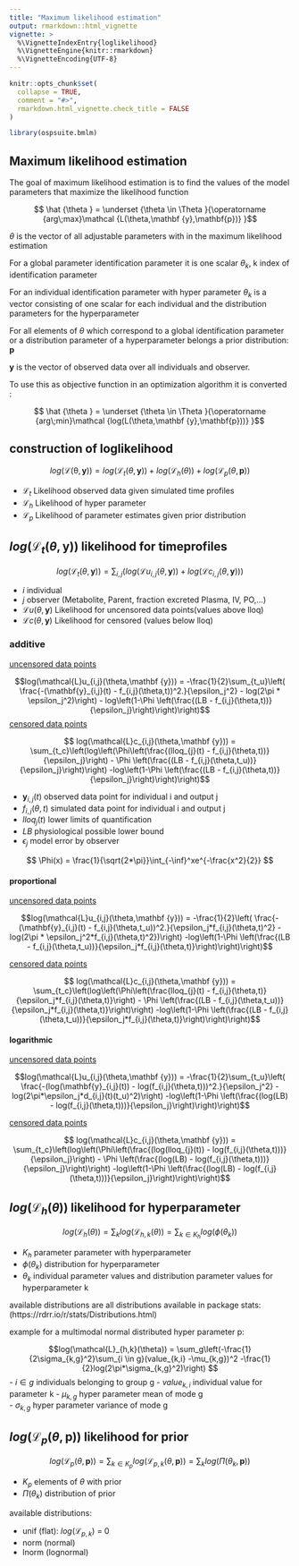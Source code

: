 ```yaml
---
title: "Maximum likelihood estimation"
output: rmarkdown::html_vignette
vignette: >
  %\VignetteIndexEntry{loglikelihood}
  %\VignetteEngine{knitr::rmarkdown}
  %\VignetteEncoding{UTF-8}
---
```


```r
knitr::opts_chunk$set(
  collapse = TRUE,
  comment = "#>",
  rmarkdown.html_vignette.check_title = FALSE
)
```

```r
library(ospsuite.bmlm)
```


## Maximum likelihood estimation

The goal of maximum likelihood estimation is to find the values of the model parameters that maximize the likelihood function

$$ \hat {\theta } = \underset {\theta \in \Theta }{\operatorname {arg\;max}\mathcal {L(\theta,\mathbf {y},\mathbf{p})} }$$

$\theta$ is the vector of all adjustable parameters with in the maximum likelihood estimation

For a global parameter identification parameter it is one scalar $\theta_k$, k index of identification parameter 

For an individual identification parameter with hyper parameter  $\theta_k$ is a vector consisting of one scalar for each individual and the distribution parameters for the hyperparameter 

For all elements of $\theta$ which correspond to a global identification parameter or a distribution parameter of a hyperparameter belongs a prior distribution: $\mathbf{p}$

$\mathbf{y}$ is the vector of observed data over all individuals and observer.


To use this as objective function in an optimization algorithm it is converted :

$$ \hat {\theta } = \underset {\theta \in \Theta }{\operatorname {arg\;min}\mathcal {log(L(\theta,\mathbf {y},\mathbf{p}))} }$$



## construction of loglikelihood


$$ log(\mathcal{L(\theta,\mathbf {y})}) = log(\mathcal{L}_t(\theta,\mathbf {y}))  + log(\mathcal{L}_h(\theta))  + log(\mathcal{L}_p(\theta,\mathbf{p}))$$ 

- $\mathcal{L}_t$ Likelihood observed data given simulated time profiles
- $\mathcal{L}_h$ Likelihood of hyper parameter
- $\mathcal{L}_p$ Likelihood of parameter estimates given prior distribution



## $log(\mathcal{L}_t(\theta,\mathbf {y}))$ likelihood for timeprofiles


$$ log(\mathcal{L}_t(\theta,\mathbf {y})) =  \sum_{i,j}(log(\mathcal{L}u_{i,j}(\theta,\mathbf {y}))   + log(\mathcal{L}c_{i,j}(\theta,\mathbf {y})))  $$

- $i$ individual
- $j$ observer (Metabolite, Parent, fraction excreted Plasma, IV, PO,...)
- $\mathcal{L}u(\theta,\mathbf {y})$ Likelihood for uncensored  data points(values above lloq)
- $\mathcal{L}c(\theta,\mathbf {y})$ Likelihood for censored (values below lloq)



### additive 

<u>uncensored data points</u>

   $$log(\mathcal{L}u_{i,j}(\theta,\mathbf {y})) =  -\frac{1}{2}\sum_{t_u}\left( \frac{-(\mathbf{y}_{i,j}(t) - f_{i,j}(\theta,t))^2.}{\epsilon_j^2} - log(2\pi * \epsilon_j^2)\right) - log\left(1-\Phi  \left(\frac{(LB - f_{i,j}(\theta,t))}{\epsilon_j}\right)\right)\right)$$
   <u>censored data points</u>
   
   
   $$ log(\mathcal{L}c_{i,j}(\theta,\mathbf {y})) = \sum_{t_c}\left(log\left(\Phi\left(\frac{(lloq_{j}(t) - f_{i,j}(\theta,t))}{\epsilon_j}\right) - \Phi  \left(\frac{(LB - f_{i,j}(\theta,t_u))}{\epsilon_j}\right)\right) -log\left(1-\Phi  \left(\frac{(LB - f_{i,j}(\theta,t))}{\epsilon_j}\right)\right)\right)$$    
  
- $\mathbf{y}_{i,j}(t)$ observed data point for individual i and output j
- $f_{i,j}(\theta,t)$ simulated data point for individual i and output j
- $lloq_{j}(t)$ lower limits of quantification
- $LB$ physiological possible lower bound 
- $\epsilon_j$ model error by observer

$$ \Phi(x) = \frac{1}{\sqrt{2*\pi}}\int_{-\inf}^xe^{-\frac{x^2}{2}} $$



#### proportional 

<u>uncensored data points</u>

   $$log(\mathcal{L}u_{i,j}(\theta,\mathbf {y})) =  -\frac{1}{2}\left( \frac{-(\mathbf{y}_{i,j}(t) - f_{i,j}(\theta,t_u))^2.}{\epsilon_j*f_{i,j}(\theta,t)^2} - log(2\pi * \epsilon_j^2*f_{i,j}(\theta,t)^2})\right) -log\left(1-\Phi  \left(\frac{(LB - f_{i,j}(\theta,t_u))}{\epsilon_j*f_{i,j}(\theta,t)}\right)\right)\right)$$

   <u>censored data points</u>
   
   
   $$ log(\mathcal{L}c_{i,j}(\theta,\mathbf {y})) = \sum_{t_c}\left(log\left(\Phi\left(\frac{lloq_{j}(t) - f_{i,j}(\theta,t)}{\epsilon_j*f_{i,j}(\theta,t)}\right) - \Phi  \left(\frac{(LB - f_{i,j}(\theta,t_u))}{\epsilon_j*f_{i,j}(\theta,t)}\right)\right) -log\left(1-\Phi  \left(\frac{(LB - f_{i,j}(\theta,t_u))}{\epsilon_j*f_{i,j}(\theta,t)}\right)\right)\right)$$    

#### logarithmic

   <u>uncensored data points</u>

   $$log(\mathcal{L}u_{i,j}(\theta,\mathbf {y})) =  -\frac{1}{2}\sum_{t_u}\left( \frac{-(log(\mathbf{y}_{i,j}(t)) - log(f_{i,j}(\theta,t)))^2.}{\epsilon_j^2} - log(2\pi*\epsilon_j*d_{i,j}(t)(t_u)^2)\right) -log\left(1-\Phi  \left(\frac{(log(LB) - log(f_{i,j}(\theta,t)))}{\epsilon_j}\right)\right)\right)$$


   <u>censored data points</u>
   
   
   $$ log(\mathcal{L}c_{i,j}(\theta,\mathbf {y})) = \sum_{t_c}\left(log\left(\Phi\left(\frac{(log(lloq_{j}(t)) - log(f_{i,j}(\theta,t)))}{\epsilon_j}\right) - \Phi  \left(\frac{(log(LB) - log(f_{i,j}(\theta,t)))}{\epsilon_j}\right)\right) -log\left(1-\Phi  \left(\frac{(log(LB) - log(f_{i,j}(\theta,t)))}{\epsilon_j}\right)\right)\right)$$    


  

## $log(\mathcal{L}_h(\theta))$ likelihood for hyperparameter 

$$ log(\mathcal{L}_h(\theta))  = \sum_k log(\mathcal{L}_{h,k}(\theta)) = \sum_{k \in K_h} log(\phi(\theta_{k}))$$

- $K_h$ parameter parameter with hyperparameter
- $\phi(\theta_k)$ distribution for hyperparameter  
- $\theta_{k}$ individual parameter values and distribution parameter values for hyperparameter k

available distributions are all distributions available in package stats: (https://rdrr.io/r/stats/Distributions.html)


example for a multimodal normal distributed hyper parameter p:

$$log(\mathcal{L}_{h,k}(\theta))  = \sum_g\left(-\frac{1}{2\sigma_{k,g}^2}\sum_{i \in g}(value_{k,i} -\mu_{k,g})^2 -\frac{1}{2}log(2\pi*\sigma_{k,g}^2)\right) $$
- $i \in g$ individuals belonging to group g
- $value_{k,i}$ individual value for parameter k
- $\mu_{k,g}$ hyper parameter mean of mode g   
- $\sigma_{k,g}$ hyper parameter variance  of mode g 



## $log(\mathcal{L}_p(\theta,\mathbf{p}))$ likelihood for prior

$$ log(\mathcal{L}_p(\theta,\mathbf{p}))  = \sum_{k \in K_p} log(\mathcal{L}_{p,k}(\theta,\mathbf{p})) = \sum_k log(\Pi(\theta_{k},\mathbf{p}))$$

- $K_p$ elements of $\theta$ with prior
- $\Pi(\theta_k)$ distribution of prior

available distributions:

- unif (flat):  $log(\mathcal{L}_{p,k})$ = 0  
- norm (normal)
- lnorm (lognormal)


